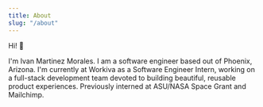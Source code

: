 ```yaml
---
title: About
slug: "/about"
---
```


Hi! 👋

I'm Ivan Martinez Morales. I am a software engineer based out of Phoenix, Arizona. I'm currently at Workiva as a Software Engineer Intern, working on a full-stack development team devoted to building beautiful, reusable product experiences. Previously interned at ASU/NASA Space Grant and Mailchimp.

